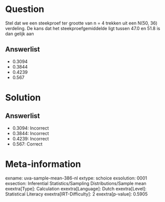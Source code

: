 Question
========

Stel dat we een steekproef ter grootte van n = 4 trekken uit een N(50,
36) verdeling. De kans dat het steekproefgemiddelde ligt tussen 47.0 en
51.8 is dan gelijk aan

Answerlist
----------

* 0.3094
* 0.3844
* 0.4239
* 0.567

Solution
========

Answerlist
----------

* 0.3094: Incorrect
* 0.3844: Incorrect
* 0.4239: Incorrect
* 0.567: Correct

Meta-information
================
exname: uva-sample-mean-386-nl
extype: schoice
exsolution: 0001
exsection: Inferential Statistics/Sampling Distributions/Sample mean
exextra[Type]: Calculation
exextra[Language]: Dutch
exextra[Level]: Statistical Literacy
exextra[IRT-Difficulty]: 2
exextra[p-value]: 0.5905
